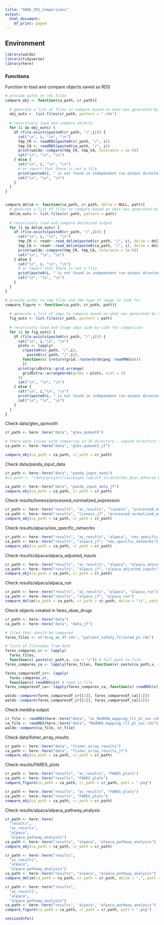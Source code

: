 ```yaml
---
title: "SBAE_CR1_Comparisons"
output:
  html_document:
    df_print: paged
---
```


## Environment 

```r
library(waldo)
library(tidyverse)
library(here)
```


### Functions

Function to load and compare objects saved as RDS
```r
# provide paths to rds files
compare_obj <- function(ca_path, cr_path){
  
  # generate a list of files to compare based on what was generated by CR  
  obj_outs <- list.files(cr_path, pattern = ".rds")
  
  # recursively load and compare objects
  for (i in obj_outs) {
    if (file.exists(paste0(cr_path, "/",i))) {
      cat("\n", i, "\n", "\n")
      tmp_CR <- readRDS(paste0(cr_path, "/", i))
      tmp_CA <- readRDS(paste0(ca_path, "/", i))
      print(waldo::compare(tmp_CR, tmp_CA, tolerance = 1e-4))
      cat("\n", "\n", "\n")
    } else {
      cat("\n", i, "\n", "\n")
      # or report that there is not a file
      print(paste0(i, " is not found in independent run output directory "))
      cat("\n", "\n", "\n")
    }
  } 
}


compare_delim <- function(ca_path, cr_path, delim = NULL, patt){
  # generate a list of files to compare based on what was generated by CR  
  delim_outs <- list.files(cr_path, pattern = patt)
  
  # recursively load and compare delimited output
  for (i in delim_outs) {
    if (file.exists(paste0(cr_path, "/",i))) {
      cat("\n", i, "\n", "\n")
      tmp_CR <- readr::read_delim(paste0(cr_path, "/", i), delim = delim, col_names = FALSE)
      tmp_CA <- readr::read_delim(paste0(ca_path, "/", i), delim = delim, col_names = FALSE)
      print(waldo::compare(tmp_CR, tmp_CA, tolerance = 1e-6))
      cat("\n", "\n", "\n")
    } else {
      cat("\n", i, "\n", "\n")
      # or report that there is not a file
      print(paste0(i, " is not found in independent run output directory "))
      cat("\n", "\n", "\n")
    }
  } 
}

# provide paths to img files and the type of image to look for
compare_figure <- function(ca_path, cr_path, patt){
  
  # generate a list of imgs to compare based on what was generated by CR
  fig_outs <- list.files(cr_path, pattern = patt)
  
  # recursively load and stage imgs side-by-side for comparison
  for (i in fig_outs) {
    if (file.exists(paste0(cr_path, "/",i))) {
      cat("\n", i,"\n", "\n")
      plots <- lapply(
        c(paste0(cr_path, "/",i),
          paste0(cr_path, "/",i)), 
        function(x) {return(grid::rasterGrob(png::readPNG(x)))
        })
      print(gridExtra::grid.arrange(
        gridExtra::arrangeGrob(grobs = plots, ncol = 2)
      ))
      cat("\n", "\n", "\n")
    } else {
      cat("\n", i,"\n", "\n")
      print(paste0(i, " is not found in independent run output directory"))
      cat("\n", "\n", "\n")
    }
  }
}
```

Check data/gtex_qsmooth

```r

cr_path <- here::here("data", "gtex_qsmooth")

# there were issues with comparing in JF directory - copied directory to CR directory
ca_path <- here::here("data", "gtex_qsmooth_jf") 

compare_obj(ca_path = ca_path, cr_path = cr_path)

```

Check data/panda_input_data

```r
cr_path <- here::here("data", "panda_input_data")
#ca_path <- "/data/project/lasseigne_lab/JLF_scratch/Sex_Bias_Adverse_Events/data/panda_input_data"

ca_path <- here::here("data", "panda_input_data_jf") 
compare_obj(ca_path = ca_path, cr_path = cr_path)
```


Check results/lioness/processed_normalized_expression

```r
cr_path <- here::here("results", "ac_results", "lioness", "processed_normalized_expression")
ca_path <- here::here("results", "lioness_jf", "processed_normalized_expression")
compare_obj(ca_path = ca_path, cr_path = cr_path)
```


Check results/alpaca/sex_specific_networks

```r
cr_path <- here::here("results", "ac_results", "alpaca", "sex_specific_networks")
ca_path <- here::here("results", "alpaca_jf", "sex_specific_networks")
compare_obj(ca_path = ca_path, cr_path = cr_path)
```
Check results/alpaca/alpaca_adjusted_inputs

```r
cr_path <- here::here("results", "ac_results", "alpaca", "alpaca_adjusted_inputs")
ca_path <- here::here("results", "alpaca_jf", "alpaca_adjusted_inputs")
compare_obj(ca_path = ca_path, cr_path = cr_path)
```

Check results/alpaca/alpaca_run

```r
cr_path <- here::here("results", "ac_results", "alpaca", "alpaca_run")
ca_path <- here::here("results", "alpaca_jf", "alpaca_run")
compare_delim(ca_path = ca_path, cr_path = cr_path, delim = "\t", patt = ".txt")

```
Check objects created in fares_sbae_drugs

```r
cr_path <- here::here("data")
ca_path <- here::here("data", "data_jf")

# files that should be compared
fares_files <- c("drug_ae_df.rds", "patient_safety_filtered_pt.rds")

# lists of filenames from both 
fares_compares_cr <- lapply(
  fares_files, 
  function(x) paste(cr_path,x, sep = "/")) # full path to file
fares_compares_ca <- lapply(fares_files, function(x) paste(ca_path,x, sep = "/"))

fares_comparesdf_cr<- lapply(
  fares_compares_cr, 
  function(x) readRDS(x)) # read in file
fares_comparesdf_ca<- lapply(fares_compares_ca, function(x) readRDS(x))

waldo::compare(fares_comparesdf_cr[[1]], fares_comparesdf_ca[[1]])
waldo::compare(fares_comparesdf_cr[[2]], fares_comparesdf_ca[[2]])

```

Check meddra output

```r
cr_file <- readRDS(here::here("data", "ac_MedDRA_mapping_llt_pt_soc.rds"))
ca_file <- readRDS(here::here("data", "MedDRA_mapping_llt_pt_soc.rds"))
waldo::compare(ca_file, cr_file)
```



Check data/fisher_array_results

```r
cr_path <- here::here("data", "fisher_array_results")
ca_path <- here::here("data", "fisher_array_results_jf")
compare_obj(ca_path = ca_path, cr_path = cr_path)
```

Check results/FARES_plots

```r
cr_path <- here::here("results", "ac_results", "FARES_plots")
ca_path <- here::here("results", "FARES_plots")
compare_figure(ca_path = ca_path, cr_path = cr_path, patt = ".png")
```

```r
cr_path <- here::here("results", "ac_results", "FARES_plots")
ca_path <- here::here("results", "FARES_plots")
compare_obj(ca_path = ca_path, cr_path = cr_path)
```
Check results/alpaca/alpaca_pathway_analysis

```r
cr_path <- here::here(
  "results", 
  "ac_results", 
  "alpaca", 
  "alpaca_pathway_analysis")
ca_path <- here::here("results", "alpaca", "alpaca_pathway_analysis")
compare_obj(ca_path = ca_path, cr_path = cr_path)
```

```r
cr_path <- here::here("results", 
  "ac_results", 
  "alpaca", 
  "alpaca_pathway_analysis")
ca_path <- here::here("results", "alpaca", "alpaca_pathway_analysis")
compare_delim(ca_path = ca_path, cr_path = cr_path, delim = ",", patt = ".csv")
```

```r
cr_path <- here::here("results", 
  "ac_results", 
  "alpaca", 
  "alpaca_pathway_analysis")
ca_path <- here::here("results", "alpaca", "alpaca_pathway_analysis")
compare_figure(ca_path = ca_path, cr_path = cr_path, patt = ".png")
```


```r
sessionInfo()
```

